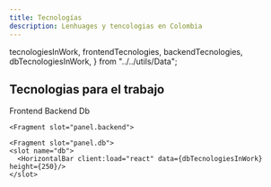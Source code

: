 ```yaml
---
title: Tecnologías
description: Lenhuages y tencologias en Colombia
---
```



  tecnologiesInWork,
  frontendTecnologies,
  backendTecnologies,
  dbTecnologiesInWork,
} from "../../utils/Data";

## Tecnologias para el trabajo

<HorizontalBar client:load="react" data={tecnologiesInWork} />

<Tabs client:visible sharedStore="ui-frameworks">
  <Fragment slot="tab.frontend">Frontend</Fragment>
  <Fragment slot="tab.backend">Backend</Fragment>
  <Fragment slot="tab.db">Db</Fragment>

  <Fragment slot="panel.frontend">
    <slot name="frontend">
      <HorizontalBar client:load="react" data={frontendTecnologies} height={150} />
    </slot>
  </Fragment>

	<Fragment slot="panel.backend">
  <slot name="backend">
    <HorizontalBar client:load="react" data={backendTecnologies} height={250}/>
  </slot>
  </Fragment>

	<Fragment slot="panel.db">
    <slot name="db">
      <HorizontalBar client:load="react" data={dbTecnologiesInWork} height={250}/>
    </slot>
  </Fragment>
</Tabs>
